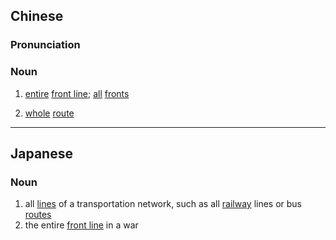 {{also|全线}}
==Chinese==
{{zh-forms|s=全线}}

===Pronunciation===
{{zh-pron
|m=quánxiàn
|c=cyun4 sin3
|cat=n
}}

===Noun===
{{zh-noun}}

# {{lb|zh|military}} [[entire]] [[front line]]; [[all]] [[fronts]]
# [[whole]] [[route]] {{gloss|of a road or transportation route}}

----

==Japanese==
{{ja-kanjitab|ぜん|せん|yomi=on}}

===Noun===
{{ja-noun|ぜんせん}}

# all [[line]]s of a transportation network, such as all [[railway]] lines or bus [[route]]s
# the entire [[front line]] in a war